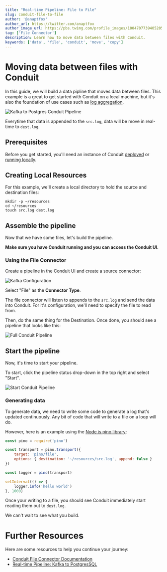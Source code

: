 ```yaml
---
title: "Real-time Pipeline: File to File"
slug: conduit-file-to-file
author: '@anaptfox'
author_url: https://twitter.com/anaptfox
author_image_url: https://pbs.twimg.com/profile_images/1004707739405205504/BpvzOr9X_400x400.jpg
tag: ['File Connector']
description: Learn how to move data between files with Conduit.
keywords: ['data', 'file', 'conduit', 'move', 'copy']
---
```


# Moving data between files with Conduit

In this guide, we will build a data pipline that moves data between files. This example is a great to get started with Conduit on a local machine, but it's also the foundation of use cases such as [log aggregation](https://www.datadoghq.com/knowledge-center/log-aggregation).

![Kafka to Postgres Conduit Pipeline](/images/guides/file-to-file.png)

Everytime that data is appended to the `src.log`, data will be move in real-time to `dest.log`.

<!--truncate-->

## Prerequisites

Before you get started, you'll need an instance of Conduit [deployed](/docs/deploy/overview) or [running locally](/docs/introduction/getting-started).

## Creating Local Resources

For this example, we'll create a local directory to hold the source and destination files:

```shell
mkdir -p ~/resources
cd ~/resources
touch src.log dest.log
```

## Assemble the pipeline

Now that we have some files, let's build the pipeline.

**Make sure you have Conduit running and you can access the Conduit UI.**

### Using the File Connector

Create a pipeline in the Conduit UI and create a source connector:

<div style={{ textAlign: "center" }}>
  <img alt="Kafka Configuration" className="rounded-lg" style={{ maxWidth: "800px", margin: 'auto' }} src="/images/guides/moving-data-between-files-with-conduit/add-connector.png" />
</div>

Select "File" as the **Connector Type**. 

The file connector will listen to appends to the `src.log` and send the data into Conduit. For it's configuration, we'll need to specify the file to read from.

Then, do the same thing for the Destination. Once done, you should see a pipeline that looks like this:

<div style={{ textAlign: "center" }}>
  <img alt="Full Conduit Pipeline" className="rounded-lg" style={{ maxWidth: "800px", margin: 'auto' }} src="/images/guides/moving-data-between-files-with-conduit/pipeline.png" />
</div>

## Start the pipeline

Now, it's time to start your pipeline.

To start, click the pipeline status drop-down in the top right and select "Start".

<div style={{ textAlign: "center" }}>
  <img alt="Start Conduit Pipeline" className="rounded-lg" style={{ maxWidth: "500px", margin: 'auto' }} src="/images/guides/start-pipeline.png" />
</div>

### Generating data 

To generate data, we need to write some code to generate a log that's updated continuously. Any bit of code that will write to a file on a loop will do. 

However, here is an example using the [Node.js pino library](https://github.com/pinojs/pino):

```javascript
const pino = require('pino')

const transport = pino.transport({
    target: 'pino/file',
    options: { destination: '~/resources/src.log', append: false }
})

const logger = pino(transport)

setInterval(() => {
    logger.info('hello world')
}, 1000)
```

Once your writing to a file, you should see Conduit immediately start reading them out to `dest.log`.

We can't wait to see what you build.

# Further Resources

Here are some resources to help you continue your journey:

- [Conduit File Connector Documentation](/docs/connectors/file/overview)
- [Real-time Pipeline: Kafka to PostgresSQL](/guides/conduit-kafka-to-postgres)


